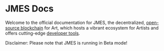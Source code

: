 
# JMES Docs


Welcome to the official documentation for JMES, the decentralized, [open-source blockchain](https://github.com/jmesworld/core) for Art, which hosts a vibrant ecosystem for Artists and offers cutting-edge [developer tools](./develop/which-tools.mdx).

Disclaimer: Please note that JMES is running in Beta mode!


<CardSection cards={homeCards} />
